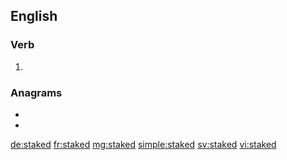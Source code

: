 ==English==

===Verb===
{{head|en|verb form}}

# {{en-past of|stake}}

===Anagrams===
* {{l|en|skated}}
* {{l|en|tasked}}

[[de:staked]]
[[fr:staked]]
[[mg:staked]]
[[simple:staked]]
[[sv:staked]]
[[vi:staked]]